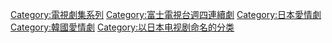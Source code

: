 [[Category:電視劇集系列|Category:電視劇集系列]]
[[Category:富士電視台週四連續劇|Category:富士電視台週四連續劇]]
[[Category:日本愛情劇|Category:日本愛情劇]]
[[Category:韓國愛情劇|Category:韓國愛情劇]]
[[Category:以日本电视剧命名的分类|Category:以日本电视剧命名的分类]]